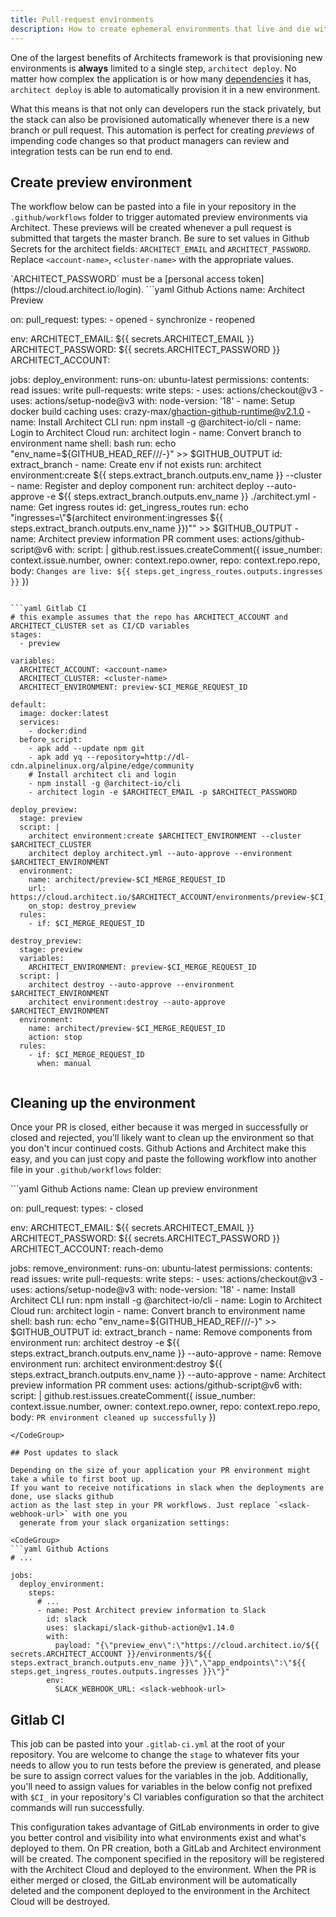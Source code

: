 ```yaml
---
title: Pull-request environments
description: How to create ephemeral environments that live and die with your pull-requests
---
```



One of the largest benefits of Architects framework is that provisioning new environments is **always**
limited to a single step, `architect deploy`. No matter how complex the application is or how many
[dependencies](/components/dependencies) it has, `architect deploy` is able to automatically provision
it in a new environment.

What this means is that not only can developers run the stack privately, but the stack can also be
provisioned automatically whenever there is a new branch or pull request. This automation is perfect for
creating _previews_ of impending code changes so that product managers can review and integration tests
can be run end to end.

## Create preview environment

The workflow below can be pasted into a file in your repository in the `.github/workflows` folder to
trigger automated preview environments via Architect. These previews will be created whenever a pull
request is submitted that targets the master branch. Be sure to set values in Github Secrets for the
architect fields: `ARCHITECT_EMAIL` and `ARCHITECT_PASSWORD`. Replace `<account-name>`, `<cluster-name>`
with the appropriate values.

<Warning>
  `ARCHITECT_PASSWORD` must be a [personal access
  token](https://cloud.architect.io/login).
</Warning>

<CodeGroup>
```yaml Github Actions
name: Architect Preview

on:
  pull_request:
    types:
      - opened
      - synchronize
      - reopened

env:
  ARCHITECT_EMAIL: ${{ secrets.ARCHITECT_EMAIL }}
  ARCHITECT_PASSWORD: ${{ secrets.ARCHITECT_PASSWORD }}
  ARCHITECT_ACCOUNT: <account-name>

jobs:
  deploy_environment:
    runs-on: ubuntu-latest
    permissions:
      contents: read
      issues: write
      pull-requests: write
    steps:
      - uses: actions/checkout@v3
      - uses: actions/setup-node@v3
        with:
          node-version: '18'
      - name: Setup docker build caching
        uses: crazy-max/ghaction-github-runtime@v2.1.0
      - name: Install Architect CLI
        run:  npm install -g @architect-io/cli
      - name: Login to Architect Cloud
        run: architect login
      - name: Convert branch to environment name
        shell: bash
        run: echo "env_name=${GITHUB_HEAD_REF/\//-}" >> $GITHUB_OUTPUT
        id: extract_branch
      - name: Create env if not exists
        run: architect environment:create ${{ steps.extract_branch.outputs.env_name }} --cluster <cluster-name>
      - name: Register and deploy component
        run: architect deploy --auto-approve -e ${{ steps.extract_branch.outputs.env_name }} ./architect.yml
      - name: Get ingress routes
        id: get_ingress_routes
        run: echo "ingresses=\"$(architect environment:ingresses ${{ steps.extract_branch.outputs.env_name }})\"" >> $GITHUB_OUTPUT
      - name: Architect preview information PR comment
        uses: actions/github-script@v6
        with:
          script: |
            github.rest.issues.createComment({
              issue_number: context.issue.number,
              owner: context.repo.owner,
              repo: context.repo.repo,
              body: `Changes are live:
              ${{ steps.get_ingress_routes.outputs.ingresses }}`
            })
```

```yaml Gitlab CI
# this example assumes that the repo has ARCHITECT_ACCOUNT and ARCHITECT_CLUSTER set as CI/CD variables
stages:
  - preview

variables:
  ARCHITECT_ACCOUNT: <account-name>
  ARCHITECT_CLUSTER: <cluster-name>
  ARCHITECT_ENVIRONMENT: preview-$CI_MERGE_REQUEST_ID

default:
  image: docker:latest
  services:
    - docker:dind
  before_script:
    - apk add --update npm git
    - apk add yq --repository=http://dl-cdn.alpinelinux.org/alpine/edge/community
    # Install architect cli and login
    - npm install -g @architect-io/cli
    - architect login -e $ARCHITECT_EMAIL -p $ARCHITECT_PASSWORD

deploy_preview:
  stage: preview
  script: |
    architect environment:create $ARCHITECT_ENVIRONMENT --cluster $ARCHITECT_CLUSTER
    architect deploy architect.yml --auto-approve --environment $ARCHITECT_ENVIRONMENT
  environment:
    name: architect/preview-$CI_MERGE_REQUEST_ID
    url: https://cloud.architect.io/$ARCHITECT_ACCOUNT/environments/preview-$CI_MERGE_REQUEST_ID/
    on_stop: destroy_preview
  rules:
    - if: $CI_MERGE_REQUEST_ID

destroy_preview:
  stage: preview
  variables:
    ARCHITECT_ENVIRONMENT: preview-$CI_MERGE_REQUEST_ID
  script: |
    architect destroy --auto-approve --environment $ARCHITECT_ENVIRONMENT
    architect environment:destroy --auto-approve $ARCHITECT_ENVIRONMENT
  environment:
    name: architect/preview-$CI_MERGE_REQUEST_ID
    action: stop
  rules:
    - if: $CI_MERGE_REQUEST_ID
      when: manual
```

```yaml CircleCI

```
</CodeGroup>

## Cleaning up the environment

Once your PR is closed, either because it was merged in successfully or closed and rejected, you'll
likely want to clean up the environment so that you don't incur continued costs. Github Actions and
Architect make this easy, and you can just copy and paste the following workflow into another file
in your `.github/workflows` folder:

<CodeGroup>
```yaml Github Actions
name: Clean up preview environment

on:
  pull_request:
    types:
      - closed

env:
  ARCHITECT_EMAIL: ${{ secrets.ARCHITECT_EMAIL }}
  ARCHITECT_PASSWORD: ${{ secrets.ARCHITECT_PASSWORD }}
  ARCHITECT_ACCOUNT: reach-demo

jobs:
  remove_environment:
    runs-on: ubuntu-latest
    permissions:
      contents: read
      issues: write
      pull-requests: write
    steps:
      - uses: actions/checkout@v3
      - uses: actions/setup-node@v3
        with:
          node-version: '18'
      - name: Install Architect CLI
        run:  npm install -g @architect-io/cli
      - name: Login to Architect Cloud
        run: architect login
      - name: Convert branch to environment name
        shell: bash
        run: echo "env_name=${GITHUB_HEAD_REF/\//-}" >> $GITHUB_OUTPUT
        id: extract_branch
      - name: Remove components from environment
        run: architect destroy -e ${{ steps.extract_branch.outputs.env_name }} --auto-approve
      - name: Remove environment
        run: architect environment:destroy ${{ steps.extract_branch.outputs.env_name }} --auto-approve
      - name: Architect preview information PR comment
        uses: actions/github-script@v6
        with:
          script: |
            github.rest.issues.createComment({
              issue_number: context.issue.number,
              owner: context.repo.owner,
              repo: context.repo.repo,
              body: `PR environment cleaned up successfully`
            })
```
</CodeGroup>

## Post updates to slack

Depending on the size of your application your PR environment might take a while to first boot up.
If you want to receive notifications in slack when the deployments are done, use slacks github
action as the last step in your PR workflows. Just replace `<slack-webhook-url>` with one you
  generate from your slack organization settings:

<CodeGroup>
```yaml Github Actions
# ...

jobs:
  deploy_environment:
    steps:
      # ...
      - name: Post Architect preview information to Slack
        id: slack
        uses: slackapi/slack-github-action@v1.14.0
        with:
          payload: "{\"preview_env\":\"https://cloud.architect.io/${{ secrets.ARCHITECT_ACCOUNT }}/environments/${{ steps.extract_branch.outputs.env_name }}\",\"app_endpoints\":\"${{ steps.get_ingress_routes.outputs.ingresses }}\"}"
        env:
          SLACK_WEBHOOK_URL: <slack-webhook-url>
```
</CodeGroup>

## Gitlab CI

This job can be pasted into your `.gitlab-ci.yml` at the root of your repository. You are welcome
to change the `stage` to whatever fits your needs to allow you to run tests before the preview is
generated, and please be sure to assign correct values for the variables in the job. Additionally,
you'll need to assign values for variables in the below config not prefixed with `$CI_` in your
repository's CI variables configuration so that the architect commands will run successfully.

This configuration takes advantage of GitLab environments in order to give you better control and
visibility into what environments exist and what's deployed to them. On PR creation, both a GitLab
and Architect environment will be created. The component specified in the repository will be registered
with the Architect Cloud and deployed to the environment. When the PR is either merged or closed, the
GitLab environment will be automatically deleted and the component deployed to the environment in the
Architect Cloud will be destroyed.
